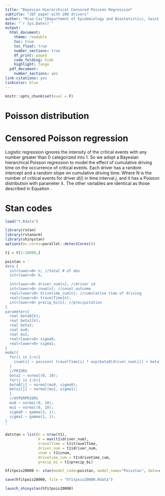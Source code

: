 ```yaml
---
title: "Bayesian Hierarchical Censored Poisson Regression"
subtitle: "JQT paper with 200 drivers"
author: "Miao Cai^[Department of Epidemiology and Biostatistics, Saint Louis University. Email address [miao.cai@slu.edu](miao.cai@slu.edu)]"
date: "`r Sys.Date()`"
output:
  html_document:
    theme: readable
    toc: true
    toc_float: true
    number_sections: true
    df_print: paged
    code_folding: hide
    highlight: tango
  pdf_document:
    number_sections: yes
link-citations: yes
linkcolor: blue
---
```


```r
knitr::opts_chunk$set(eval = F)
```

# Poisson distribution

# Censored Poisson regression

Logistic regression ignores the intensity of the critical events with any number greater than 0 categorized into 1. So we adopt a Bayesian hierarchical Poisson regression to model the effect of cumulative driving time on the occurrence of critical events. Each driver has a random intercept and a random slope on cumulative driving time.
\begin{align}
\label{pois}
\begin{split}
\text{N} & \sim \text{POIS}(t\cdot\lambda)\\
\lambda_{d(i)} & =\exp(\beta_{0, d(i)} + \beta_{1, d(i)} \cdot \text{CT} + \mathbf{\xi} \cdot \mathbf{W} + \mathbf{\nu} \cdot \mathbf{D})
\end{split}
\end{align}
Where N is the number of critical events for driver $d(i)$ in time interval $j$, and it has a Poisson distribution with parameter $\lambda$. The other variables are identical as those described in Equation \ref{logis}.

# Stan codes

```r
load("t.Rdata")

library(rstan)
library(rstanarm)
library(shinystan)
options(mc.cores=parallel::detectCores())

t1 = t[1:20000,]

poistan = '
data {
  int<lower=0> n; //total # of obs
  int<lower=0> k;

  int<lower=0> driver_num[n]; //driver id
  int<lower=0> cnum[n]; //count outcome
  real<lower=0> drivetime_cum[n]; //cumulative time of driving
  real<lower=0> travelTime[n];
  int<lower=0> precip_bi[n]; //precipitation
}
parameters{
  real beta0[k];
  real beta1[k];
  real beta2;
  real mu0;
  real mu1;
  real<lower=0> sigma0;
  real<lower=0> sigma1;
}
model{
  for(i in 1:n){
    cnum[i] ~ poisson( travelTime[i] * exp(beta0[driver_num[i]] + beta1[driver_num[i]]*drivetime_cum[i] + beta2*precip_bi[i]) );
  }
  //PRIORS
  beta2 ~ normal(0, 10);
  for(j in 1:k){
  beta0[j] ~ normal(mu0, sigma0);
  beta1[j] ~ normal(mu1, sigma1);
  }
  //HYPERPRIORS
  mu0 ~ normal(0, 10);
  mu1 ~ normal(0, 10);
  sigma0 ~ gamma(1, 1);
  sigma1 ~ gamma(1, 1);
}
'

datstan = list(n = nrow(t1),
               k = max(t1$driver_num),
               travelTime = t1$travelTime,
               driver_num = t1$driver_num,
               cnum = t1$cnum,
               drivetime_cum = t1$drivetime_cum,
               precip_bi = t1$precip_bi)

hfitpois20000 <- stan(model_code=poistan, model_name="Poisstan", data=datstan, iter=5000,warmup = 1000, chains=3, control = list(adapt_delta = 0.95))

save(hfitpois20000, file = "hfitpois20000.Rdata")

launch_shinystan(hfitpois20000)
```




